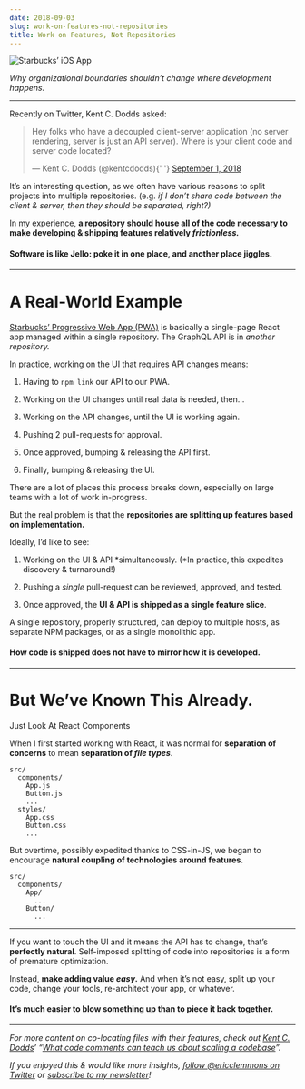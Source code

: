 ```yaml
---
date: 2018-09-03
slug: work-on-features-not-repositories
title: Work on Features, Not Repositories
---
```


![Starbucks’ iOS App](https://cdn-images-1.medium.com/max/4096/1*PIKb1SOxOp0Tlt1QWasIEA.jpeg)

_Why organizational boundaries shouldn’t change where development happens._

---

Recently on Twitter, Kent C. Dodds asked:

<blockquote className="twitter-tweet">
  <p lang="en" dir="ltr">
    Hey folks who have a decoupled client-server application (no server rendering, server is just an
    API server). Where is your client code and server code located?
  </p>
  &mdash; Kent C. Dodds (@kentcdodds){' '}
  <a href="https://twitter.com/kentcdodds/status/1036022955849838592?ref_src=twsrc%5Etfw">
    September 1, 2018
  </a>
</blockquote>
<script async src="https://platform.twitter.com/widgets.js" charSet="utf-8"></script>

It’s an interesting question, as we often have various reasons to split projects into multiple repositories. (e.g. _if I don’t share code between the client & server, then they should be separated, right?)_

In my experience, **a repository should house all of the code necessary to make developing & shipping features relatively _frictionless._**

#### Software is like Jello: poke it in one place, and another place jiggles.

---

# A Real-World Example

[Starbucks’ Progressive Web App (PWA)](https://app.starbucks.com/) is basically a single-page React app managed within a single repository. The GraphQL API is in *another *repository*.*

In practice, working on the UI that requires API changes means:

1. Having to `npm link` our API to our PWA.

1. Working on the UI changes until real data is needed, then…

1. Working on the API changes, until the UI is working again.

1. Pushing 2 pull-requests for approval.

1. Once approved, bumping & releasing the API first.

1. Finally, bumping & releasing the UI.

There are a lot of places this process breaks down, especially on large teams with a lot of work in-progress.

But the real problem is that the **repositories are splitting up features based on implementation.**

Ideally, I’d like to see:

1. Working on the UI & API *simultaneously.
   (*In practice, this expedites discovery & turnaround!)

1. Pushing a _single_ pull-request can be reviewed, approved, and tested.

1. Once approved, the **UI & API is shipped as a single feature slice**.

A single repository, properly structured, can deploy to multiple hosts, as separate NPM packages, or as a single monolithic app.

#### **How code is shipped does not have to mirror how it is developed.**

---

# But We’ve Known This Already.

Just Look At React Components

When I first started working with React, it was normal for **separation of concerns** to mean **separation of _file types_**.

```
src/
  components/
    App.js
    Button.js
    ...
  styles/
    App.css
    Button.css
    ...
```

But overtime, possibly expedited thanks to CSS-in-JS, we began to encourage **natural coupling of technologies around features**.

```
src/
  components/
    App/
      ...
    Button/
      ...
```

---

If you want to touch the UI and it means the API has to change, that’s **perfectly natural**. Self-imposed splitting of code into repositories is a form of premature optimization.

Instead, **make adding value _easy_.** And when it’s not easy, split up your code, change your tools, re-architect your app, or whatever.

#### It’s much easier to blow something up than to piece it back together.

---

_For more content on co-locating files with their features, check out [Kent C. Dodds](https://medium.com/u/db72389e89d8)’ “[What code comments can teach us about scaling a codebase](https://blog.kentcdodds.com/what-code-comments-can-teach-us-about-scaling-a-codebase-90bbfad8d70d)”._

_If you enjoyed this & would like more insights, [follow @ericclemmons on Twitter](https://twitter.com/ericclemmons) or [subscribe to my newsletter](https://tinyletter.com/ericclemmons)!_
